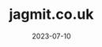 ---
  title: "jagmit.co.uk"
  date: "2023-07-10"
  description: "The portfolio website as well as blog built on astro framework as well as an experimentation platform."
  repo: "https://github.com/jagmitg/jagmit.co.uk"
  tags: [MDX, Astro, TypeScript, JavaScript, Shell]
  draft: false
---